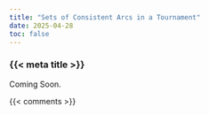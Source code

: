 ```yaml
---
title: "Sets of Consistent Arcs in a Tournament"
date: 2025-04-28
toc: false
---
```


### {{< meta title >}}

Coming Soon.



{{< comments >}}